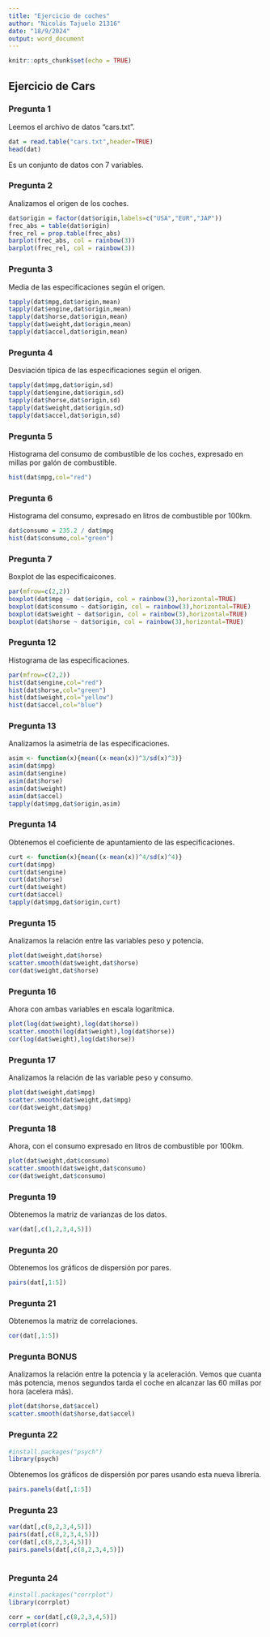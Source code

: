 ```yaml
---
title: "Ejercicio de coches"
author: "Nicolás Tajuelo 21316"
date: "18/9/2024"
output: word_document
---
```


```r
knitr::opts_chunk$set(echo = TRUE)
```

## Ejercicio de Cars

### Pregunta 1

Leemos el archivo de datos "cars.txt".

```r
dat = read.table("cars.txt",header=TRUE)
head(dat)
```

Es un conjunto de datos con 7 variables.

### Pregunta 2

Analizamos el origen de los coches.

```r
dat$origin = factor(dat$origin,labels=c("USA","EUR","JAP"))
frec_abs = table(dat$origin)
frec_rel = prop.table(frec_abs)
barplot(frec_abs, col = rainbow(3))
barplot(frec_rel, col = rainbow(3))
```

### Pregunta 3

Media de las especificaciones según el origen.

```r
tapply(dat$mpg,dat$origin,mean)
tapply(dat$engine,dat$origin,mean)
tapply(dat$horse,dat$origin,mean)
tapply(dat$weight,dat$origin,mean)
tapply(dat$accel,dat$origin,mean)
```

### Pregunta 4

Desviación típica de las especificaciones según el origen.

```r
tapply(dat$mpg,dat$origin,sd)
tapply(dat$engine,dat$origin,sd)
tapply(dat$horse,dat$origin,sd)
tapply(dat$weight,dat$origin,sd)
tapply(dat$accel,dat$origin,sd)
```

### Pregunta 5

Histograma del consumo de combustible de los coches, expresado en millas por galón de combustible.

```r
hist(dat$mpg,col="red")
```

### Pregunta 6

Histograma del consumo, expresado en litros de combustible por 100km.

```r
dat$consumo = 235.2 / dat$mpg
hist(dat$consumo,col="green")
```

### Pregunta 7

Boxplot de las especificaicones.

```r
par(mfrow=c(2,2))
boxplot(dat$mpg ~ dat$origin, col = rainbow(3),horizontal=TRUE)
boxplot(dat$consumo ~ dat$origin, col = rainbow(3),horizontal=TRUE)
boxplot(dat$weight ~ dat$origin, col = rainbow(3),horizontal=TRUE)
boxplot(dat$horse ~ dat$origin, col = rainbow(3),horizontal=TRUE)
```

### Pregunta 12

Histograma de las especificaciones.

```r
par(mfrow=c(2,2))
hist(dat$engine,col="red")
hist(dat$horse,col="green")
hist(dat$weight,col="yellow")
hist(dat$accel,col="blue")
```

### Pregunta 13

Analizamos la asimetría de las especificaciones.

```r
asim <- function(x){mean((x-mean(x))^3/sd(x)^3)}
asim(dat$mpg)
asim(dat$engine)
asim(dat$horse)
asim(dat$weight)
asim(dat$accel)
tapply(dat$mpg,dat$origin,asim)
```

### Pregunta 14

Obtenemos el coeficiente de apuntamiento de las especificaciones.

```r
curt <- function(x){mean((x-mean(x))^4/sd(x)^4)}
curt(dat$mpg)
curt(dat$engine)
curt(dat$horse)
curt(dat$weight)
curt(dat$accel)
tapply(dat$mpg,dat$origin,curt)
```

### Pregunta 15

Analizamos la relación entre las variables peso y potencia.

```r
plot(dat$weight,dat$horse)
scatter.smooth(dat$weight,dat$horse)
cor(dat$weight,dat$horse)
```

### Pregunta 16

Ahora con ambas variables en escala logarítmica.

```r
plot(log(dat$weight),log(dat$horse))
scatter.smooth(log(dat$weight),log(dat$horse))
cor(log(dat$weight),log(dat$horse))
```


### Pregunta 17

Analizamos la relación de las variable peso y consumo.

```r
plot(dat$weight,dat$mpg)
scatter.smooth(dat$weight,dat$mpg)
cor(dat$weight,dat$mpg)
```

### Pregunta 18

Ahora, con el consumo expresado en litros de combustible por 100km.

```r
plot(dat$weight,dat$consumo)
scatter.smooth(dat$weight,dat$consumo)
cor(dat$weight,dat$consumo)
```

### Pregunta 19

Obtenemos la matriz de varianzas de los datos.

```r
var(dat[,c(1,2,3,4,5)])
```


### Pregunta 20

Obtenemos los gráficos de dispersión por pares.

```r
pairs(dat[,1:5])
```

### Pregunta 21

Obtenemos la matriz de correlaciones.

```r
cor(dat[,1:5])
```

### Pregunta BONUS

Analizamos la relación entre la potencia y la aceleración. Vemos que cuanta más potencia, menos segundos tarda el coche en alcanzar las 60 millas por hora (acelera más).

```r
plot(dat$horse,dat$accel)
scatter.smooth(dat$horse,dat$accel)
```

### Pregunta 22

```r
#install.packages("psych")
library(psych)
```

Obtenemos los gráficos de dispersión por pares usando esta nueva librería.

```r
pairs.panels(dat[,1:5])
```

### Pregunta 23

```r
var(dat[,c(8,2,3,4,5)])
pairs(dat[,c(8,2,3,4,5)])
cor(dat[,c(8,2,3,4,5)])
pairs.panels(dat[,c(8,2,3,4,5)])
        
```

### Pregunta 24

```r
#install.packages("corrplot")
library(corrplot)
```

```r
corr = cor(dat[,c(8,2,3,4,5)])
corrplot(corr)
```

